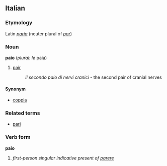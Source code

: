 ==Italian==
===Etymology===
Latin ''[[paria]]'' (neuter plural of ''[[par]]'')
===Noun===
'''paio''' (''plural'': ''le'' paia)

# [[pair]]
#: ''il secondo paio di nervi cranici'' - the second pair of cranial nerves

====Synonym====
*[[coppia]]

===Related terms===
*[[pari]]

===Verb form===
'''paio'''

# ''first-person singular indicative present of [[parere]]''